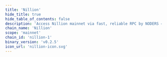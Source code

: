 ```yaml
---
title: 'Nillion'
hide_title: true
hide_table_of_contents: false
description: 'Access Nillion mainnet via fast, reliable RPC by NODERS — no limits, Omnichain-ready, and built for scalable Web3'
chain_name: 'Nillion'
scope: 'mainnet'
chain_id: 'nillion-1'
binary_version: 'v0.2.5'
icon_url: 'nillion-icon.svg'
---
```



<ChainLayout>
  <ChainHero
    name="Nillion"
    iconUrl="img/nillion-icon.svg"
    bgColor="#0000FE"
    scope="mainnet"
    chainId="nillion-1"
    nodeVersion="v0.2.5"
    token="NIL"
    stakeUrl="https://wallet.keplr.app/chains/nillion?modal=staking&chain=nillion-1&validator_address=nillionvaloper12dzevy6zu7kyqvx6hsa4ajru8835wga6k0tphu&step_id=3&action_id=stake"
    restakeUrl=""
    websiteUrl="https://nillion.com"
    githubUrl="https://github.com/NillionNetwork"
    xUrl="https://x.com/nillionnetwork"
    discordUrl="https://discord.com/invite/nillionnetwork"
  />

  <ProductLinks
    appUrl="https://nillionhub.org"
    appImageUrl="img/products/nillion-app.png"
    explorerUrl="https://nillionhub.org/explorer"
    explorerImageUrl="img/products/nillion-exp.png"
    faucetUrl=""
  />

  <ToolsGrid
    chainName="nillion"
    scope="mainnet"
    showInstall={true}
    showUpgrade={true}
    showGenesis={true}
    showCli={true}
    showEndpoints={true}
    showStateSync={true}
    showSnapshot={true}
    showLivePeers={true}
    showSeed={true}
    showAddressBook={true}
    showExplorersList={true}
    showPublicEndpoints={false}
    showUsefulTools={true}
    showUpgradeWatcher={false}
  />

</ChainLayout>
